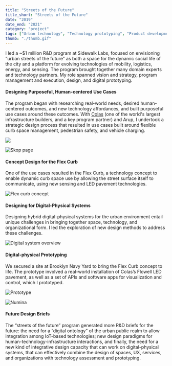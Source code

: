 ```yaml
---
title: "Streets of the Future"
title_short: "Streets of the Future"
date: "2019"
date_end: "2021"
category: "project"
tags: ["Urban technology", "Technology prototyping", "Product development", "Mobility", "Public realm"]
thumb: "./thumb.gif"
---
```

I led a ~$1 million R&D program at Sidewalk Labs, focused on envisioning “urban streets of the future” as both a space for the dynamic social life of the city and a platform for evolving technologies of mobility, logistics, energy, and sensing. The program brought together many domain experts and technology partners. My role spanned vision and strategy, program management and execution, design, and digital prototyping.


<h4>Designing Purposeful, Human-centered Use Cases</h4>

The program began with researching real-world needs, desired human-centered outcomes, and new technology affordances, and built purposeful use cases around these outcomes. With [Colas](https://www.colas.com/en/media/press-releases/signature-agreement-sidewalk-labs) (one of the world's largest infrastructure builders, and a key program partner) and Arup, I undertook a strategic design process that resulted in use cases built around flexible curb space management, pedestrian safety, and vehicle charging.

![](./needs_affordances_use_cases-03.png)

![Skop page](./skop-pages.jpg "I ran a series of user-centered design sprints, resulting in a number of technology use cases and concepts.")


<h4>Concept Design for the Flex Curb</h4>

One of the use cases resulted in the Flex Curb, a technology concept to enable dynamic curb space use by allowing the street surface itself to communicate, using new sensing and LED pavement technologies.

![Flex curb concept](./overview-03.jpg "The Flex Curb relies on LED pavement and in-pavement sensing to communicate dynamic rules of the curb for a variety of use cases.")

<h4>Designing for Digital-Physical Systems</h4>

Designing hybrid digital-physical systems for the urban environment entail unique challenges in bringing together space, technology, and organizational form. I led the exploration of new design methods to address these challenges.

![Digital system overview](./di.jpg "I created digital integration drawings to show the holistic relationship between technologies, space, and people within a single system like the Flex Curb, and to allow disparate technology and urban design disciplines to work from a common basis-of-design")

<h4>Digital-physical Prototyping</h4>

We secured a site at Brooklyn Navy Yard to bring the Flex Curb concept to life. The prototype involved a real-world installation of Colas’s Flowell LED pavement, as well as a set of APIs and software apps for visualization and control, which I prototyped.

![Prototype](./prototype.png "Digital physical prototype at the Brooklyn Navy Yard")

![Numina](./thumb.png "Using data feeds from a Numina sensor, I prototyped an app for Flex Curb operators to monitor dynamic patterns of pedestrian and vehicle movement")

<h4>Future Design Briefs</h4>

The “streets of the future” program generated more R&D briefs for the future: the need for a “digital ontology” of the urban public realm to allow integration among IoT-based technologies; new design paradigms for human-technology-infrastructure interactions, and finally, the need for a new kind of integrative design capacity that can work on digital-physical systems, that can effectively combine the design of spaces, UX, services, and organizations with technology assessment and prototyping.